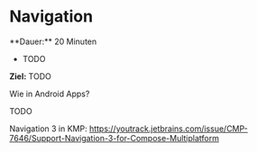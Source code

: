 
# Navigation

<Callout>
  **Dauer:** 20 Minuten 

  - TODO

  **Ziel:** TODO
</Callout>

Wie in Android Apps?

TODO

Navigation 3 in KMP: https://youtrack.jetbrains.com/issue/CMP-7646/Support-Navigation-3-for-Compose-Multiplatform